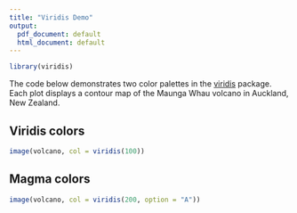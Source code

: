 ```yaml
---
title: "Viridis Demo"
output:
  pdf_document: default
  html_document: default
---
```


```r
library(viridis)
```

The code below demonstrates two color palettes in the [viridis](https://github.com/sjmgarnier/viridis) package. Each plot displays a contour map of the Maunga Whau volcano in Auckland, New Zealand.

## Viridis colors

```r
image(volcano, col = viridis(100))
```

## Magma colors 

```r
image(volcano, col = viridis(200, option = "A"))
```


